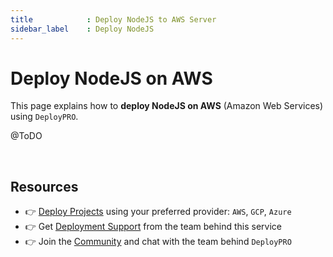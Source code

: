 ```yaml
---
title            : Deploy NodeJS to AWS Server
sidebar_label    : Deploy NodeJS
---
```


# Deploy NodeJS on AWS

This page explains how to **deploy NodeJS on AWS** (Amazon Web Services) using `DeployPRO`.

@ToDO

<br />

## Resources

- 👉 [Deploy Projects](https://deploypro.dev/) using your preferred provider: `AWS`, `GCP`, `Azure`
- 👉 Get [Deployment Support](https://deploypro.dev/support/) from the team behind this service
- 👉 Join the [Community](https://discord.gg/qQhjQZhnur) and chat with the team behind `DeployPRO`
